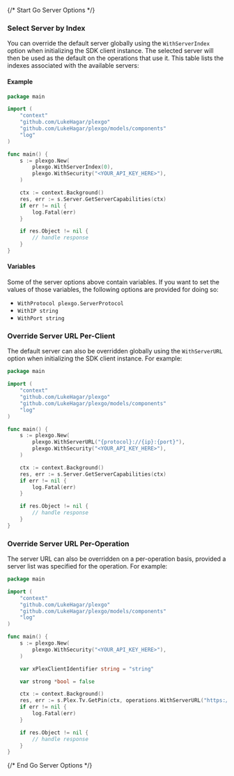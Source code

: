 {/* Start Go Server Options */}

### Select Server by Index

You can override the default server globally using the `WithServerIndex` option when initializing the SDK client instance. The selected server will then be used as the default on the operations that use it. This table lists the indexes associated with the available servers:



#### Example

```go
package main

import (
	"context"
	"github.com/LukeHagar/plexgo"
	"github.com/LukeHagar/plexgo/models/components"
	"log"
)

func main() {
	s := plexgo.New(
		plexgo.WithServerIndex(0),
		plexgo.WithSecurity("<YOUR_API_KEY_HERE>"),
	)

	ctx := context.Background()
	res, err := s.Server.GetServerCapabilities(ctx)
	if err != nil {
		log.Fatal(err)
	}

	if res.Object != nil {
		// handle response
	}
}

```

#### Variables

Some of the server options above contain variables. If you want to set the values of those variables, the following options are provided for doing so:
 * `WithProtocol plexgo.ServerProtocol`
 * `WithIP string`
 * `WithPort string`

### Override Server URL Per-Client

The default server can also be overridden globally using the `WithServerURL` option when initializing the SDK client instance. For example:
```go
package main

import (
	"context"
	"github.com/LukeHagar/plexgo"
	"github.com/LukeHagar/plexgo/models/components"
	"log"
)

func main() {
	s := plexgo.New(
		plexgo.WithServerURL("{protocol}://{ip}:{port}"),
		plexgo.WithSecurity("<YOUR_API_KEY_HERE>"),
	)

	ctx := context.Background()
	res, err := s.Server.GetServerCapabilities(ctx)
	if err != nil {
		log.Fatal(err)
	}

	if res.Object != nil {
		// handle response
	}
}

```

### Override Server URL Per-Operation

The server URL can also be overridden on a per-operation basis, provided a server list was specified for the operation. For example:
```go
package main

import (
	"context"
	"github.com/LukeHagar/plexgo"
	"github.com/LukeHagar/plexgo/models/components"
	"log"
)

func main() {
	s := plexgo.New(
		plexgo.WithSecurity("<YOUR_API_KEY_HERE>"),
	)

	var xPlexClientIdentifier string = "string"

	var strong *bool = false

	ctx := context.Background()
	res, err := s.Plex.Tv.GetPin(ctx, operations.WithServerURL("https://plex.tv/api/v2"), xPlexClientIdentifier, strong)
	if err != nil {
		log.Fatal(err)
	}

	if res.Object != nil {
		// handle response
	}
}

```
{/* End Go Server Options */}
